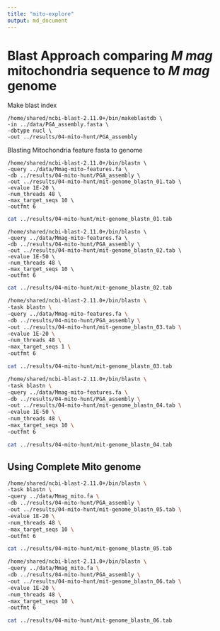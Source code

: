 ```yaml
---
title: "mito-explore"
output: md_document
---
```



# Blast Approach comparing _M mag_ mitochondria sequence to _M mag_ genome

Make blast index

```
/home/shared/ncbi-blast-2.11.0+/bin/makeblastdb \
-in ../data/PGA_assembly.fasta \
-dbtype nucl \
-out ../results/04-mito-hunt/PGA_assembly
```



Blasting Mitochondria feature fasta to genome


```
/home/shared/ncbi-blast-2.11.0+/bin/blastn \
-query ../data/Mmag-mito-features.fa \
-db ../results/04-mito-hunt/PGA_assembly \
-out ../results/04-mito-hunt/mit-genome_blastn_01.tab \
-evalue 1E-20 \
-num_threads 48 \
-max_target_seqs 10 \
-outfmt 6
```


```bash
cat ../results/04-mito-hunt/mit-genome_blastn_01.tab
```
```
/home/shared/ncbi-blast-2.11.0+/bin/blastn \
-query ../data/Mmag-mito-features.fa \
-db ../results/04-mito-hunt/PGA_assembly \
-out ../results/04-mito-hunt/mit-genome_blastn_02.tab \
-evalue 1E-50 \
-num_threads 48 \
-max_target_seqs 10 \
-outfmt 6
```

```bash
cat ../results/04-mito-hunt/mit-genome_blastn_02.tab
```
```bash
/home/shared/ncbi-blast-2.11.0+/bin/blastn \
-task blastn \
-query ../data/Mmag-mito-features.fa \
-db ../results/04-mito-hunt/PGA_assembly \
-out ../results/04-mito-hunt/mit-genome_blastn_03.tab \
-evalue 1E-20 \
-num_threads 48 \
-max_target_seqs 1 \
-outfmt 6
```
```bash
cat ../results/04-mito-hunt/mit-genome_blastn_03.tab
```


```bash
/home/shared/ncbi-blast-2.11.0+/bin/blastn \
-task blastn \
-query ../data/Mmag-mito-features.fa \
-db ../results/04-mito-hunt/PGA_assembly \
-out ../results/04-mito-hunt/mit-genome_blastn_04.tab \
-evalue 1E-50 \
-num_threads 48 \
-max_target_seqs 10 \
-outfmt 6
```

```bash
cat ../results/04-mito-hunt/mit-genome_blastn_04.tab
```

## Using Complete Mito genome


```bash
/home/shared/ncbi-blast-2.11.0+/bin/blastn \
-task blastn \
-query ../data/Mmag_mito.fa \
-db ../results/04-mito-hunt/PGA_assembly \
-out ../results/04-mito-hunt/mit-genome_blastn_05.tab \
-evalue 1E-20 \
-num_threads 48 \
-max_target_seqs 10 \
-outfmt 6

cat ../results/04-mito-hunt/mit-genome_blastn_05.tab
```

```bash
/home/shared/ncbi-blast-2.11.0+/bin/blastn \
-query ../data/Mmag_mito.fa \
-db ../results/04-mito-hunt/PGA_assembly \
-out ../results/04-mito-hunt/mit-genome_blastn_06.tab \
-evalue 1E-20 \
-num_threads 48 \
-max_target_seqs 10 \
-outfmt 6

cat ../results/04-mito-hunt/mit-genome_blastn_06.tab
```
